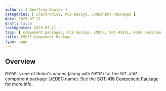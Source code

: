```yaml
---
authors: [ Geoffrey Hunter ]
categories: [ Electronics, PCB Design, Component Packages ]
date: 2023-07-21
draft: false
lastUpdated: 2023-07-21
tags: [ component packages, PCB design, EMD3F, SOT-416FL, Rohm Semiconductor ]
title: EMD3F Component Package
type: page
---
```



## Overview

`EMD3F` is one of Rohm's names (along with `EMT3F`) for the `SOT-416FL` component package (JEDEC name). See the [SOT-416 Component Package](/pcb-design/component-packages/sot-416-component-package/) for more info. 

